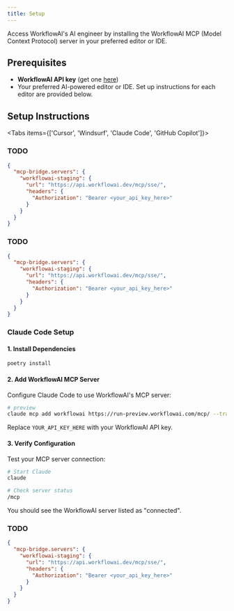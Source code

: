 ```yaml
---
title: Setup
---
```





Access WorkflowAI's AI engineer by installing the WorkflowAI MCP (Model Context Protocol) server in your preferred editor or IDE.

## Prerequisites

- **WorkflowAI API key** (get one [here](https://workflowai.com/organization/settings/api-keys))
- Your preferred AI-powered editor or IDE. Set up instructions for each editor are provided below.

## Setup Instructions

<Tabs items={['Cursor', 'Windsurf', 'Claude Code', 'GitHub Copilot']}>

<Tab value="Cursor">

### TODO

   ```json
   {
     "mcp-bridge.servers": {
       "workflowai-staging": {
         "url": "https://api.workflowai.dev/mcp/sse/",
         "headers": {
           "Authorization": "Bearer <your_api_key_here>"
         }
       }
     }
   }
   ```

</Tab>

<Tab value="Windsurf">

### TODO

   ```json
   {
     "mcp-bridge.servers": {
       "workflowai-staging": {
         "url": "https://api.workflowai.dev/mcp/sse/",
         "headers": {
           "Authorization": "Bearer <your_api_key_here>"
         }
       }
     }
   }
   ```

</Tab>

<Tab value="Claude Code">

### Claude Code Setup

#### 1. Install Dependencies

```bash
poetry install
```

#### 2. Add WorkflowAI MCP Server

Configure Claude Code to use WorkflowAI's MCP server:

```bash
# preview
claude mcp add workflowai https://run-preview.workflowai.com/mcp/ --transport http -H "Authorization: Bearer YOUR_API_KEY_HERE"
```

Replace `YOUR_API_KEY_HERE` with your WorkflowAI API key.

#### 3. Verify Configuration

Test your MCP server connection:

```bash
# Start Claude
claude

# Check server status
/mcp
```

You should see the WorkflowAI server listed as "connected".


</Tab>

<Tab value="GitHub Copilot">

### TODO

   ```json
   {
     "mcp-bridge.servers": {
       "workflowai-staging": {
         "url": "https://api.workflowai.dev/mcp/sse/",
         "headers": {
           "Authorization": "Bearer <your_api_key_here>"
         }
       }
     }
   }
   ```

</Tab>

</Tabs>
